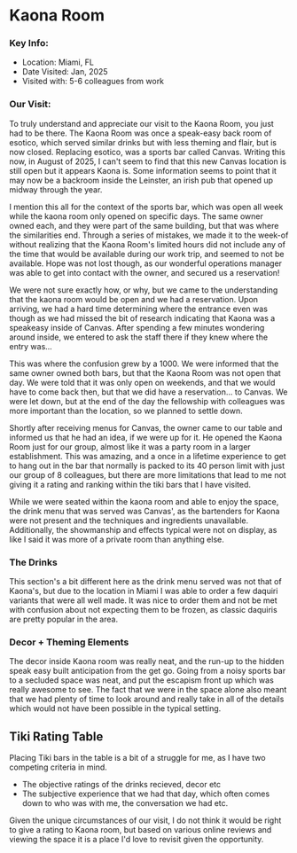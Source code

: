 # Kaona Room

### Key Info:

- Location: Miami, FL
- Date Visited: Jan, 2025
- Visited with: 5-6 colleagues from work

### Our Visit:

To truly understand and appreciate our visit to the Kaona Room, you just had to be there. The Kaona Room was once a speak-easy back room of esotico, which served similar drinks but with less theming and flair, but is now closed. Replacing esotico, was a sports bar called Canvas. Writing this now, in August of 2025, I can't seem to find that this new Canvas location is still open but it appears Kaona is. Some information seems to point that it may now be a backroom inside the Leinster, an irish pub that opened up midway through the year.

I mention this all for the context of the sports bar, which was open all week while the kaona room only opened on specific days. The same owner owned each, and they were part of the same building, but that was where the similarities end. Through a series of mistakes, we made it to the week-of without realizing that the Kaona Room's limited hours did not include any of the time that would be available during our work trip, and seemed to not be available. Hope was not lost though, as our wonderful operations manager was able to get into contact with the owner, and secured us a reservation!

We were not sure exactly how, or why, but we came to the understanding that the kaona room would be open and we had a reservation. Upon arriving, we had a hard time determining where the entrance even was though as we had missed the bit of research indicating that Kaona was a speakeasy inside of Canvas. After spending a few minutes wondering around inside, we entered to ask the staff there if they knew where the entry was...

This was where the confusion grew by a 1000. We were informed that the same owner owned both bars, but that the Kaona Room was not open that day. We were told that it was only open on weekends, and that we would have to come back then, but that we did have a reservation... to Canvas. We were let down, but at the end of the day the fellowship with colleagues was more important than the location, so we planned to settle down.

Shortly after receiving menus for Canvas, the owner came to our table and informed us that he had an idea, if we were up for it. He opened the Kaona Room just for our group, almost like it was a party room in a larger establishment. This was amazing, and a once in a lifetime experience to get to hang out in the bar that normally is packed to its 40 person limit with just our group of 8 colleagues, but there are more limitations that lead to me not giving it a rating and ranking within the tiki bars that I have visited.

While we were seated within the kaona room and able to enjoy the space, the drink menu that was served was Canvas', as the bartenders for Kaona were not present and the techniques and ingredients unavailable. Additionally, the showmanship and effects typical were not on display, as like I said it was more of a private room than anything else.

### The Drinks

This section's a bit different here as the drink menu served was not that of Kaona's, but due to the location in Miami I was able to order a few daquiri variants that were all well made. It was nice to order them and not be met with confusion about not expecting them to be frozen, as classic daquiris are pretty popular in the area.

### Decor + Theming Elements

The decor inside Kaona room was really neat, and the run-up to the hidden speak easy built anticipation from the get go. Going from a noisy sports bar to a secluded space was neat, and put the escapism front up which was really awesome to see. The fact that we were in the space alone also meant that we had plenty of time to look around and really take in all of the details which would not have been possible in the typical setting.

## Tiki Rating Table

Placing Tiki bars in the table is a bit of a struggle for me, as I have two competing criteria in mind.

- The objective ratings of the drinks recieved, decor etc
- The subjective experience that we had that day, which often comes down to who was with me, the conversation we had etc.

Given the unique circumstances of our visit, I do not think it would be right to give a rating to Kaona room, but based on various online reviews and viewing the space it is a place I'd love to revisit given the opportunity.

<TikiTable />
